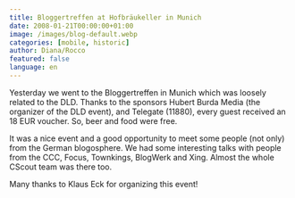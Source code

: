 ```yaml
---
title: Bloggertreffen at Hofbräukeller in Munich
date: 2008-01-21T00:00:00+01:00
image: /images/blog-default.webp
categories: [mobile, historic]
author: Diana/Rocco
featured: false
language: en
---
```


<div class="entry-content">
Yesterday we went to the Bloggertreffen in Munich which was loosely related to the DLD. Thanks to the sponsors Hubert Burda Media (the organizer of the DLD event),  and Telegate (11880), every guest received an 18 EUR voucher. So, beer and food were free.



It was a nice event and a good opportunity to meet some people (not only) from the German blogosphere. We had some interesting talks with people from the CCC, Focus, Townkings, BlogWerk and Xing. Almost the whole CScout team was there too.



Many thanks to Klaus Eck for organizing this event!
</div>

